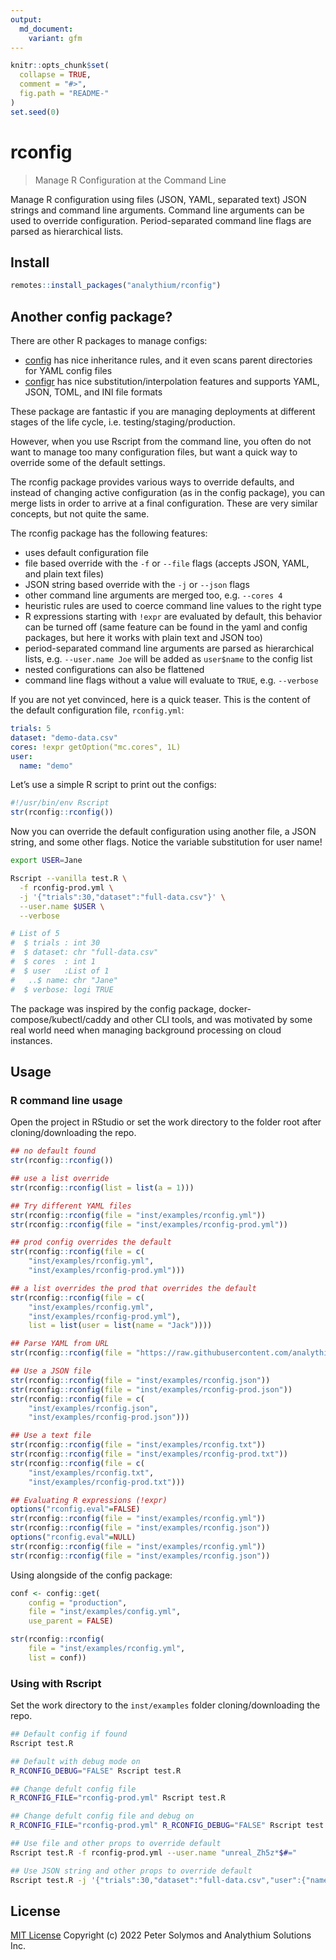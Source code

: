 ```yaml
---
output:
  md_document:
    variant: gfm
---
```


```r
knitr::opts_chunk$set(
  collapse = TRUE,
  comment = "#>",
  fig.path = "README-"
)
set.seed(0)
```

# rconfig

> Manage R Configuration at the Command Line

Manage R configuration using files (JSON, YAML, separated text)
JSON strings and command line arguments. Command line arguments
can be used to override configuration. Period-separated command line
flags are parsed as hierarchical lists.

## Install

```r
remotes::install_packages("analythium/rconfig")
```

## Another config package?

There are other R packages to manage configs:

- [config](https://rstudio.github.io/config/) has nice inheritance rules, and it even scans parent directories for YAML config files
- [configr](https://CRAN.R-project.org/package=configr) has nice substitution/interpolation features and supports YAML, JSON, TOML, and INI file formats

These package are fantastic if you are managing deployments at different stages of the life cycle, i.e. testing/staging/production.

However, when you use Rscript from the command line, you often do not want to manage too many configuration files, but want a quick way to override some of the default settings.

The rconfig package provides various ways to override defaults, and instead of changing active configuration (as in the config package), you can merge lists in order to arrive at a final configuration. These are very similar concepts, but not quite the same.

The rconfig package has the following features:

- uses default configuration file
- file based override with the `-f` or `--file` flags (accepts JSON, YAML, and plain text files)
- JSON string based override with the `-j` or `--json` flags
- other command line arguments are merged too, e.g. `--cores 4`
- heuristic rules are used to coerce command line values to the right type
- R expressions starting with `!expr` are evaluated by default, this behavior can be turned off (same feature can be found in the yaml and config packages, but here it works with plain text and JSON too)
- period-separated command line arguments are parsed as hierarchical lists, e.g. `--user.name Joe` will be added as `user$name` to the config list
- nested configurations can also be flattened 
- command line flags without a value will evaluate to `TRUE`, e.g. `--verbose`

If you are not yet convinced, here is a quick teaser.
This is the content of the default configuration file, `rconfig.yml`:

```yaml
trials: 5
dataset: "demo-data.csv"
cores: !expr getOption("mc.cores", 1L)
user:
  name: "demo"
```

Let's use a simple R script to print out the configs:

```R
#!/usr/bin/env Rscript
str(rconfig::rconfig())
```

Now you can override the default configuration using another file, a JSON string, and some other flags. Notice the variable substitution for user name!

```bash
export USER=Jane

Rscript --vanilla test.R \
  -f rconfig-prod.yml \
  -j '{"trials":30,"dataset":"full-data.csv"}' \
  --user.name $USER \
  --verbose

# List of 5
#  $ trials : int 30
#  $ dataset: chr "full-data.csv"
#  $ cores  : int 1
#  $ user   :List of 1
#   ..$ name: chr "Jane"
#  $ verbose: logi TRUE
```

The package was inspired by the config package, docker-compose/kubectl/caddy and other CLI tools, and was motivated by some real world need when managing background processing on cloud instances.

## Usage

### R command line usage

Open the project in RStudio or set the work directory to the folder root after cloning/downloading the repo.

```r
## no default found
str(rconfig::rconfig())

## use a list override
str(rconfig::rconfig(list = list(a = 1)))

## Try different YAML files
str(rconfig::rconfig(file = "inst/examples/rconfig.yml"))
str(rconfig::rconfig(file = "inst/examples/rconfig-prod.yml"))

## prod config overrides the default
str(rconfig::rconfig(file = c(
    "inst/examples/rconfig.yml",
    "inst/examples/rconfig-prod.yml")))

## a list overrides the prod that overrides the default
str(rconfig::rconfig(file = c(
    "inst/examples/rconfig.yml",
    "inst/examples/rconfig-prod.yml"),
    list = list(user = list(name = "Jack"))))

## Parse YAML from URL
str(rconfig::rconfig(file = "https://raw.githubusercontent.com/analythium/docker-compose-shiny-example/main/docker-compose.yml"))

## Use a JSON file
str(rconfig::rconfig(file = "inst/examples/rconfig.json"))
str(rconfig::rconfig(file = "inst/examples/rconfig-prod.json"))
str(rconfig::rconfig(file = c(
    "inst/examples/rconfig.json",
    "inst/examples/rconfig-prod.json")))

## Use a text file
str(rconfig::rconfig(file = "inst/examples/rconfig.txt"))
str(rconfig::rconfig(file = "inst/examples/rconfig-prod.txt"))
str(rconfig::rconfig(file = c(
    "inst/examples/rconfig.txt",
    "inst/examples/rconfig-prod.txt")))

## Evaluating R expressions (!expr)
options("rconfig.eval"=FALSE)
str(rconfig::rconfig(file = "inst/examples/rconfig.yml"))
str(rconfig::rconfig(file = "inst/examples/rconfig.json"))
options("rconfig.eval"=NULL)
str(rconfig::rconfig(file = "inst/examples/rconfig.yml"))
str(rconfig::rconfig(file = "inst/examples/rconfig.json"))
```

Using alongside of the config package:

```r
conf <- config::get(
    config = "production",
    file = "inst/examples/config.yml",
    use_parent = FALSE)

str(rconfig::rconfig(
    file = "inst/examples/rconfig.yml",
    list = conf))
```

### Using with Rscript

Set the work directory to the `inst/examples` folder cloning/downloading the repo.

```bash
## Default config if found
Rscript test.R

## Default with debug mode on
R_RCONFIG_DEBUG="FALSE" Rscript test.R

## Change defult config file
R_RCONFIG_FILE="rconfig-prod.yml" Rscript test.R

## Change defult config file and debug on
R_RCONFIG_FILE="rconfig-prod.yml" R_RCONFIG_DEBUG="FALSE" Rscript test.R

## Use file and other props to override default
Rscript test.R -f rconfig-prod.yml --user.name "unreal_Zh5z*$#="

## Use JSON string and other props to override default
Rscript test.R -j '{"trials":30,"dataset":"full-data.csv","user":{"name": "real_We4$#z*="}}' --user.name "unreal_Zh5z*$#="
```

## License

[MIT License](./LICENSE)
Copyright (c) 2022 Peter Solymos and Analythium Solutions Inc.
